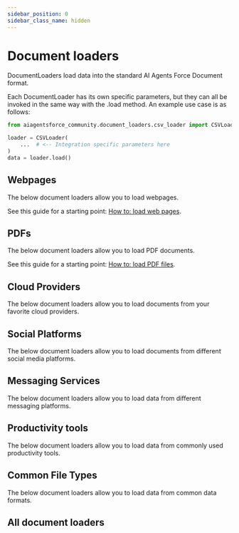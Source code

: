 ```yaml
---
sidebar_position: 0
sidebar_class_name: hidden
---
```


# Document loaders


DocumentLoaders load data into the standard AI Agents Force Document format.

Each DocumentLoader has its own specific parameters, but they can all be invoked in the same way with the .load method.
An example use case is as follows:

```python
from aiagentsforce_community.document_loaders.csv_loader import CSVLoader

loader = CSVLoader(
    ...  # <-- Integration specific parameters here
)
data = loader.load()
```

## Webpages

The below document loaders allow you to load webpages.

See this guide for a starting point: [How to: load web pages](/docs/how_to/document_loader_web).

<CategoryTable category="webpage_loaders" />

## PDFs

The below document loaders allow you to load PDF documents.

See this guide for a starting point: [How to: load PDF files](/docs/how_to/document_loader_pdf).

<CategoryTable category="pdf_loaders" />

## Cloud Providers

The below document loaders allow you to load documents from your favorite cloud providers.

<CategoryTable category="cloud_provider_loaders"/>

## Social Platforms

The below document loaders allow you to load documents from different social media platforms.

<CategoryTable category="social_loaders"/>

## Messaging Services

The below document loaders allow you to load data from different messaging platforms.

<CategoryTable category="messaging_loaders"/>

## Productivity tools

The below document loaders allow you to load data from commonly used productivity tools.

<CategoryTable category="productivity_loaders"/>

## Common File Types

The below document loaders allow you to load data from common data formats.

<CategoryTable category="common_loaders" />


## All document loaders

<IndexTable />
